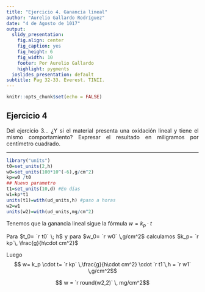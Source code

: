```yaml
---
title: "Ejercicio 4. Ganancia lineal"
author: "Aurelio Gallardo Rodríguez"
date: "4 de Agosto de 1017"
output:
  slidy_presentation:
    fig.align: center
    fig_caption: yes
    fig_height: 6
    fig_width: 10
    footer: Por Aurelio Gallardo
    highlight: pygments
  ioslides_presentation: default
subtitle: Pag 32-33. Everest. TINII.
---
```


```r
knitr::opts_chunk$set(echo = FALSE)
```

## Ejercicio 4
<p style="text-align:justify;">
Del ejercicio 3... ¿Y si el material presenta una oxidación lineal y tiene el mismo comportamiento?  Expresar el resultado en miligramos por centímetro cuadrado.
</p>
<hr>

```r
library("units")
t0=set_units(2,h)
w0=set_units(100*10^(-6),g/cm^2)
kp=w0 /t0
## Nuevo parametro
t1=set_units(10,d) #En días
w1=kp*t1
units(t1)=with(ud_units,h) #paso a horas
w2=w1
units(w2)=with(ud_units,mg/cm^2)
```
<p style="text-align:justify;">
Tenemos que la ganancia lineal sigue la fórmula $w=k_p \cdot t$
</p>
<p style="text-align:justify;">
Para $t_0= `r t0` \; h$ y para $w_0= `r w0` \,g/cm^2$ calculamos $k_p= `r kp`\, \frac{g}{h\cdot cm^2}$
</p>
<p style="text-align:justify;">
Luego $$ w= k_p \cdot t= `r kp` \,\frac{g}{h\cdot cm^2} \cdot `r t1`\,h = `r w1` \,g/cm^2$$
</p>
<p style="text-align:justify;">
$$ w = `r round(w2,2)` \, mg/cm^2$$
</p>


